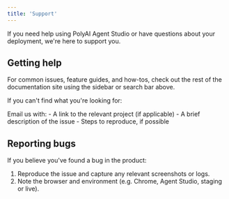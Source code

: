 ```yaml
---
title: 'Support'
---
```


If you need help using PolyAI Agent Studio or have questions about your deployment, we're here to support you.

## Getting help

For common issues, feature guides, and how-tos, check out the rest of the documentation site using the sidebar or search bar above.

If you can't find what you're looking for:

<Info>
Email us with:
- A link to the relevant project (if applicable)
- A brief description of the issue
- Steps to reproduce, if possible
</Info>

## Reporting bugs

If you believe you've found a bug in the product:

1. Reproduce the issue and capture any relevant screenshots or logs.
2. Note the browser and environment (e.g. Chrome, Agent Studio, staging or live).

